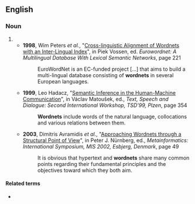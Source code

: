==English==

===Noun===
{{head|en|noun plural form}}

# {{plural of|wordnet|lang=en}}
#* '''1998''', Wim Peters ''et al.'', "[http://books.google.com/books?id=-qEep-1ib8UC&pg=RA1-PA221&dq=wordnets&ei=04hLR7fACYKw7gLdi6z_Bg&sig=iVdXb1vf9qH8sgZ_Rm0p4JJWL6I Cross-linguistic Alignment of Wordnets with an Inter-Lingual Index]", in Piek Vossen, ed. ''Eurowordnet: A Multilingual Database With Lexical Semantic Networks'', page 221
#*: EuroWordNet is an EC-funded project […] that aims to build a multi-lingual database consisting of '''wordnets''' in several European languages.
#* '''1999''', Leo Hadacz, "[http://books.google.com/books?id=vplrW0wxzx0C&pg=PA354&dq=wordnets&ei=04hLR7fACYKw7gLdi6z_Bg&sig=T3aJ7lQEWO1X3V3i40MFzhWukbU#PPA353,M1 Semantic Inference in the Human-Machine Communication]", in Václav Matoušek, ed., ''Text, Speech and Dialogue: Second International Workshop, TSD'99, Plzen'', page 354
#*: '''Wordnets''' include words of the natural language, collocations and various relations between them.
#* '''2003''', Dimitris Avramidis ''et al''., "[http://books.google.com/books?id=9Qm9f2kDkywC&pg=PA49&dq=wordnets&ei=04hLR7fACYKw7gLdi6z_Bg&sig=m0p9r_LMh05h_7NsJTncALVCEBc Approaching Wordnets through a Structural Point of View]", in Peter J. Nürnberg, ed., ''Metainformatics: International Symposium, MIS 2002, Esbjerg, Denmark'', page 49
#*: It is obvious that hypertext and '''wordnets''' share many common points regarding their fundamental principles and the objectives toward which they both aim.

====Related terms====
* {{l|en|WordNet}}